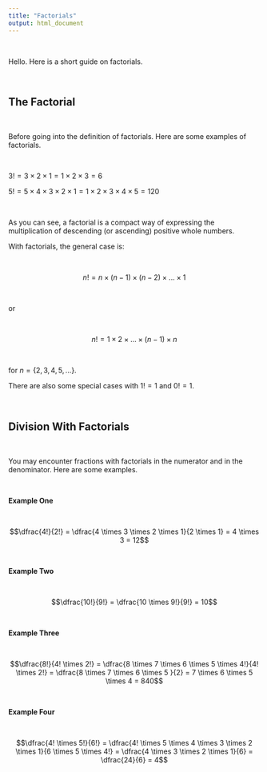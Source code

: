 ```yaml
---
title: "Factorials"
output: html_document
---
```


&nbsp;

Hello. Here is a short guide on factorials.

&nbsp;

## The Factorial

&nbsp;

Before going into the definition of factorials. Here are some examples of factorials.

&nbsp;

$3! = 3 \times 2 \times 1 = 1 \times 2 \times 3 = 6$

$5! = 5 \times 4 \times 3 \times 2 \times 1 = 1 \times 2 \times 3 \times 4 \times 5 = 120$

&nbsp;

As you can see, a factorial is a compact way of expressing the multiplication of descending (or ascending) positive whole numbers.

With factorials, the general case is:

&nbsp;

$$n! = n \times (n - 1) \times (n - 2) \times ... \times 1$$

&nbsp;

or

&nbsp;

$$n! = 1 \times 2 \times ... \times (n -1) \times n$$

&nbsp;

for $n = \{2, 3, 4, 5, ...\}$.

There are also some special cases with $1! = 1$ and $0! = 1$.

&nbsp;

## Division With Factorials

&nbsp;

You may encounter fractions with factorials in the numerator and in the denominator. Here are some examples.

&nbsp;

**Example One**

&nbsp;

$$\dfrac{4!}{2!} = \dfrac{4 \times 3 \times 2 \times 1}{2 \times 1} = 4 \times 3 = 12$$

&nbsp;

**Example Two**

&nbsp;

$$\dfrac{10!}{9!} = \dfrac{10 \times 9!}{9!} = 10$$

&nbsp;

**Example Three**

&nbsp;

$$\dfrac{8!}{4! \times 2!} = \dfrac{8 \times 7 \times 6 \times 5 \times 4!}{4! \times 2!} = \dfrac{8 \times 7 \times 6 \times 5 }{2} = 7 \times 6 \times 5 \times 4 = 840$$

&nbsp;

**Example Four**

&nbsp;

$$\dfrac{4! \times 5!}{6!} = \dfrac{4! \times 5 \times 4 \times 3 \times 2 \times 1}{6 \times 5 \times 4!} = \dfrac{4 \times 3 \times 2 \times 1}{6} = \dfrac{24}{6} = 4$$

&nbsp;
